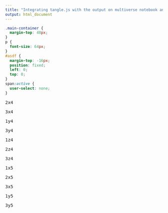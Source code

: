 ```yaml
---
title: "Integrating tangle.js with the output on multiverse notebook analysis"
output: html_document
---
```


```css
.main-container {
  margin-top: 48px;
}
p {
  font-size: 64px;
}
#asdf {
  margin-top: -16px;
  position: fixed;
  left: 0;
  top: 0;
}
span:active {
  user-select: none;
}
```

<script src="./Tangle.js"></script>
<link rel="stylesheet" href="TangleKit/TangleKit.css" type="text/css">
<script type="text/javascript" src="TangleKit/mootools.js"></script>
<script type="text/javascript" src="TangleKit/sprintf.js"></script>
<script type="text/javascript" src="TangleKit/BVTouchable.js"></script>
<script type="text/javascript" src="TangleKit/TangleKit.js"></script>
<script>
  let comboExists = (curr, combos) => {
    curr = JSON.stringify(curr);
    for (let combo of combos) {
      if (curr == JSON.stringify(combo)) return true;
    }
    return false;
  }

  Tangle.classes.Iterate = {
    initialize: function(element, options, tangle, variable) {
      element.addEvent("click", (event) => {
        let choices = tangle.getValue("choices");
        let combos = tangle.getValue("combos");
        console.log(choices)
        console.log(combos)
        let keys = Object.keys(choices);
        let curr = {}
        for (let key of keys) {
          curr[key] = tangle.getValue(key)
        }
        let it = 0;
        do {
          if (options.i === choices[variable].length-1)
            options.i = 0;
          else
            options.i++;
          curr[variable] = choices[variable][options.i];
        } while (!(comboExists(curr, combos)) && it++ < 4);
        tangle.setValue(variable, choices[variable][options.i]);
      })
    },
    update: function(element, value) {
      element.textContent = value;
    }
  }

  function setup() {
    <!-- depending on implementation, i think i might have to create the <span class="Iterate"> here, since it's kind of hard-coded right now. -->
    <!-- if i were to do this, i also have to do the this.data stuff here. -->
    var t = new Tangle(
      document.getElementById("asdf"),
      {
        initialize: function() {
          const pre = document.querySelectorAll("pre.multiverse");
          this.choices = {};
          this.combos = [];
          for (let e of pre) {
            let paramOption = {};
            for (let className of e.classList) {
              if (className.includes("---")) {
                let split = className.split("---");
                paramOption[split[0]] = split[1];
                if (split[0] in this.choices) this.choices[split[0]].add(split[1]);
                else this.choices[split[0]] = new Set([split[1]]);
              }
            }
            this.combos.push(paramOption);
          }
          this.combos = new Set(this.combos);
          this.keys = Object.keys(this.choices);
          for (let k of this.keys) {
            this.choices[k] = [...this.choices[k]];
            this[k] = this.choices[k][0];
          }
        },
        update: function() {
        }
      }
    )
  }
  document.body.onload = setup;
</script>


<p id="asdf">
  <span class="Iterate TKSwitch" data-var="a" data-i=0></span>
	<span class="Iterate TKSwitch" data-var="b" data-i=0></span>
	<span class="Iterate TKSwitch" data-var="c" data-i=0></span>
</p>
<div id="insert"></div>

<!-- ∄(a==2 <=> b==y), ((c==4 && a==1) <=> b==x), (b==z <=> c==5)  -->
<pre class='multiverse a---2 b---x c---4'>2x4</pre>
<pre class='multiverse a---3 b---x c---4'>3x4</pre>
<pre class='multiverse a---1 b---y c---4'>1y4</pre>
<pre class='multiverse a---3 b---y c---4'>3y4</pre>
<pre class='multiverse a---1 b---z c---4'>1z4</pre>
<pre class='multiverse a---2 b---z c---4'>2z4</pre>
<pre class='multiverse a---3 b---z c---4'>3z4</pre>
<pre class='multiverse a---1 b---x c---5'>1x5</pre>
<pre class='multiverse a---2 b---x c---5'>2x5</pre>
<pre class='multiverse a---3 b---x c---5'>3x5</pre>
<pre class='multiverse a---1 b---y c---5'>1y5</pre>
<pre class='multiverse a---3 b---y c---5'>3y5</pre>